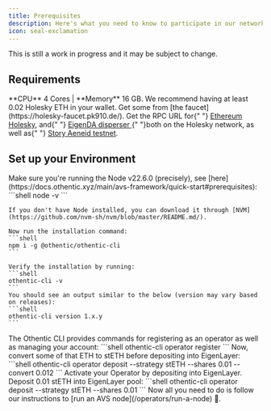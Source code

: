 ```yaml
---
title: Prerequisites
description: Here's what you need to know to participate in our network
icon: seal-exclamation
---
```


<Note>This is still a work in progress and it may be subject to change.</Note>

## Requirements

<Card title="Hardware" icon="microchip">
  **CPU** 4 Cores | **Memory** 16 GB.
</Card>

<CardGroup cols={2}>
  <Card title="Get some ETH" icon="square-1">
    We recommend having at least 0.02 Holesky ETH in your wallet. Get some from
    [the faucet](https://holesky-faucet.pk910.de/).
  </Card>
  <Card title="Find Variables" icon="square-2">
    Get the RPC URL for{" "} <a target="_blank" href="https://chainlist.org/chain/17000">Ethereum Holesky</a>, and{" "} <a target="_blank" href="https://docs.eigenda.xyz/networks/holesky#specs"> EigenDA disperser </a>{" "}both on the Holesky network, as well as{" "} <a target="_blank" href="https://docs.story.foundation/docs/network-info#-rpcs"> Story Aeneid testnet</a>.
  </Card>
</CardGroup>

## Set up your Environment

<Steps>
  <Step title="Install the Othentic CLI">
    Make sure you're running the Node v22.6.0 (precisely), see [here](https://docs.othentic.xyz/main/avs-framework/quick-start#prerequisites):
    ```shell
    node -v
    ```

    If you don't have Node installed, you can download it through [NVM](https://github.com/nvm-sh/nvm/blob/master/README.md/).

    Now run the installation command:
    ```shell
    npm i -g @othentic/othentic-cli
    ```

    Verify the installation by running:
    ```shell
    othentic-cli -v
    ```
    You should see an output similar to the below (version may vary based on releases):
    ```shell
    othentic-cli version 1.x.y
    ```

  </Step>
  <Step title="Register as an Operator">
    The Othentic CLI provides commands for registering as an operator as well as managing your account:
    ```shell
    othentic-cli operator register
    ```
    Now, convert some of that ETH to stETH before depositing into EigenLayer:
    ```shell
    othentic-cli operator deposit --strategy stETH --shares 0.01 --convert 0.012
    ```
    Activate your Operator by depositing into EigenLayer. Deposit 0.01 stETH into EigenLayer pool:
    ```shell
    othentic-cli operator deposit --strategy stETH --shares 0.01
    ```

  </Step>
  <Step title="You're ready to opt-in to our AVS">
      Now all you need to do is follow our instructions to [run an AVS node](/operators/run-a-node) 🎉.
  </Step>
</Steps>
